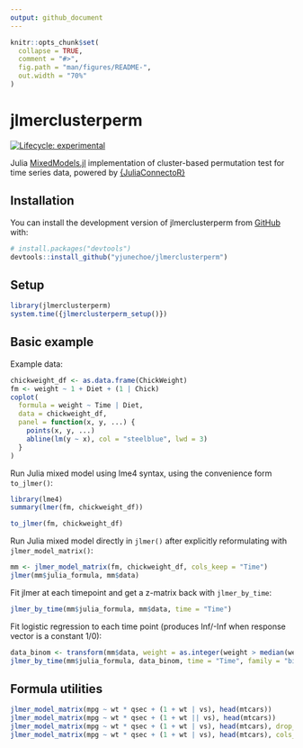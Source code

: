 ```yaml
---
output: github_document
---
```


<!-- README.md is generated from README.Rmd. Please edit that file -->

```r
knitr::opts_chunk$set(
  collapse = TRUE,
  comment = "#>",
  fig.path = "man/figures/README-",
  out.width = "70%"
)
```

# jlmerclusterperm

<!-- badges: start -->
[![Lifecycle: experimental](https://img.shields.io/badge/lifecycle-experimental-orange.svg)](https://lifecycle.r-lib.org/articles/stages.html#experimental)
<!-- badges: end -->

Julia [MixedModels.jl](https://github.com/JuliaStats/MixedModels.jl) implementation of cluster-based permutation test for time series data, powered by [{JuliaConnectoR}](https://github.com/stefan-m-lenz/JuliaConnectoR)

## Installation

You can install the development version of jlmerclusterperm from [GitHub](https://github.com/) with:

``` r
# install.packages("devtools")
devtools::install_github("yjunechoe/jlmerclusterperm")
```

## Setup

```r
library(jlmerclusterperm)
system.time({jlmerclusterperm_setup()})
```

## Basic example

Example data:

```r
chickweight_df <- as.data.frame(ChickWeight)
fm <- weight ~ 1 + Diet + (1 | Chick)
coplot(
  formula = weight ~ Time | Diet,
  data = chickweight_df,
  panel = function(x, y, ...) {
    points(x, y, ...)
    abline(lm(y ~ x), col = "steelblue", lwd = 3)
  }
)
```

Run Julia mixed model using lme4 syntax, using the convenience form `to_jlmer()`:

```r
library(lme4)
summary(lmer(fm, chickweight_df))

to_jlmer(fm, chickweight_df)
```

Run Julia mixed model directly in `jlmer()` after explicitly reformulating with `jlmer_model_matrix()`:

```r
mm <- jlmer_model_matrix(fm, chickweight_df, cols_keep = "Time")
jlmer(mm$julia_formula, mm$data)
```

Fit jlmer at each timepoint and get a z-matrix back with `jlmer_by_time`:

```r
jlmer_by_time(mm$julia_formula, mm$data, time = "Time")
```

Fit logistic regression to each time point (produces Inf/-Inf when response vector is a constant 1/0):

```r
data_binom <- transform(mm$data, weight = as.integer(weight > median(weight)))
jlmer_by_time(mm$julia_formula, data_binom, time = "Time", family = "binomial")
```

## Formula utilities

```r
jlmer_model_matrix(mpg ~ wt * qsec + (1 + wt | vs), head(mtcars))
jlmer_model_matrix(mpg ~ wt * qsec + (1 + wt || vs), head(mtcars))
jlmer_model_matrix(mpg ~ wt * qsec + (1 + wt | vs), head(mtcars), drop_terms = "wt__qsec")
jlmer_model_matrix(mpg ~ wt * qsec + (1 + wt | vs), head(mtcars), cols_keep = TRUE)
```


